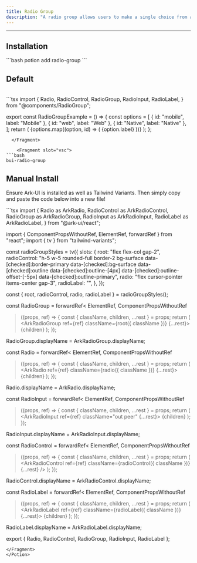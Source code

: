 ```yaml
---
title: Radio Group
description: "A radio group allows users to make a single choice from a selected number of options"
---
```

---


## Installation 

<div class="bg-slate-800 h-12 flex items-center rounded-xl p-2">
```bash
potion add radio-group
```
</div>

## Default 

<div class="p-4 w-full flex justify-center items-center bg-surface-2 rounded-md">
    <div className="not-prose flex items-center w-full justify-center">
      <RadioGroup client:only="react"/>
    </div>
</div>

<br />

<DemoTabs solidDisabled vueDisabled>
  <Fragment slot="code">
```tsx
import {
  Radio,
  RadioControl,
  RadioGroup,
  RadioInput,
  RadioLabel,
} from "@components/RadioGroup";

export const RadioGroupExample = () => {
  const options = [
    { id: "mobile", label: "Mobile" },
    { id: "web", label: "Web" },
    { id: "Native", label: "Native" },
  ];
  return (
    <RadioGroup defaultValue="mobile">
      {options.map((option, id) => (
        <Radio key={id} value={option.id} >
          <RadioInput />
          <RadioControl />
          <RadioLabel>{option.label}</RadioLabel>
        </Radio>
      ))}
    </RadioGroup>
  );
};

```
  </Fragment>

    <Fragment slot="vsc">
```bash
bui-radio-group
```
  </Fragment>
</DemoTabs>

## Manual Install

<p>
  Ensure Ark-UI is installed as well as Tailwind Variants. Then simply copy and
  paste the code below into a new file!
</p>

<Potion>
<Fragment slot="contentSlot">
```tsx
import {
  Radio as ArkRadio,
  RadioControl as ArkRadioControl,
  RadioGroup as ArkRadioGroup,
  RadioInput as ArkRadioInput,
  RadioLabel as ArkRadioLabel,
} from "@ark-ui/react";

import { ComponentPropsWithoutRef, ElementRef, forwardRef } from "react";
import { tv } from "tailwind-variants";

const radioGroupStyles = tv({
  slots: {
    root: "flex flex-col gap-2",
    radioControl:
      "h-5 w-5 rounded-full border-2 bg-surface data-[checked]:border-primary data-[checked]:bg-surface data-[checked]:outline data-[checked]:outline-[4px] data-[checked]:outline-offset-[-5px] data-[checked]:outline-primary",
    radio: "flex cursor-pointer items-center gap-3",
    radioLabel: "",
  },
});

const { root, radioControl, radio, radioLabel } = radioGroupStyles();

const RadioGroup = forwardRef<
  ElementRef<typeof ArkRadioGroup>,
  ComponentPropsWithoutRef<typeof ArkRadioGroup>
>((props, ref) => {
  const { className, children, ...rest } = props;
  return (
    <ArkRadioGroup ref={ref} className={root({ className })} {...rest}>
      {children}
    </ArkRadioGroup>
  );
});

RadioGroup.displayName = ArkRadioGroup.displayName;

const Radio = forwardRef<
  ElementRef<typeof ArkRadio>,
  ComponentPropsWithoutRef<typeof ArkRadio>
>((props, ref) => {
  const { className, children, ...rest } = props;
  return (
    <ArkRadio ref={ref} className={radio({ className })} {...rest}>
      {children}
    </ArkRadio>
  );
});

Radio.displayName = ArkRadio.displayName;

const RadioInput = forwardRef<
  ElementRef<typeof ArkRadioInput>,
  ComponentPropsWithoutRef<typeof ArkRadioInput>
>((props, ref) => {
  const { className, children, ...rest } = props;
  return (
    <ArkRadioInput ref={ref} className="out peer" {...rest}>
      {children}
    </ArkRadioInput>
  );
});

RadioInput.displayName = ArkRadioInput.displayName;

const RadioControl = forwardRef<
  ElementRef<typeof ArkRadioControl>,
  ComponentPropsWithoutRef<typeof ArkRadioControl>
>((props, ref) => {
  const { className, children, ...rest } = props;
  return (
    <ArkRadioControl
      ref={ref}
      className={radioControl({ className })}
      {...rest}
    />
  );
});

RadioControl.displayName = ArkRadioControl.displayName;

const RadioLabel = forwardRef<
  ElementRef<typeof ArkRadioLabel>,
  ComponentPropsWithoutRef<typeof ArkRadioLabel>
>((props, ref) => {
  const { className, children, ...rest } = props;
  return (
    <ArkRadioLabel ref={ref} className={radioLabel({ className })} {...rest}>
      {children}
    </ArkRadioLabel>
  );
});

RadioLabel.displayName = ArkRadioLabel.displayName;

export { Radio, RadioControl, RadioGroup, RadioInput, RadioLabel };


```
</Fragment>
</Potion>


